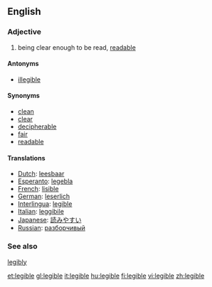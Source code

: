 ==English==

=== Adjective ===
# being clear enough to be read, [[readable]]

====Antonyms====
*[[illegible]]

====Synonyms====
*[[clean]]
*[[clear]]
*[[decipherable]]
*[[fair]]
*[[readable]]

==== Translations ====
*[[Dutch]]: [[leesbaar]]
*[[Esperanto]]: [[legebla]]
*[[French]]: [[lisible]]
*[[German]]: [[leserlich]]
*[[Interlingua]]: [[legible]]
*[[Italian]]: [[leggibile]]
*[[Japanese]]: [[読みやすい]]
*[[Russian]]: [[разборчивый]]

===See also===
[[legibly]]

[[et:legible]]
[[gl:legible]]
[[it:legible]]
[[hu:legible]]
[[fi:legible]]
[[vi:legible]]
[[zh:legible]]